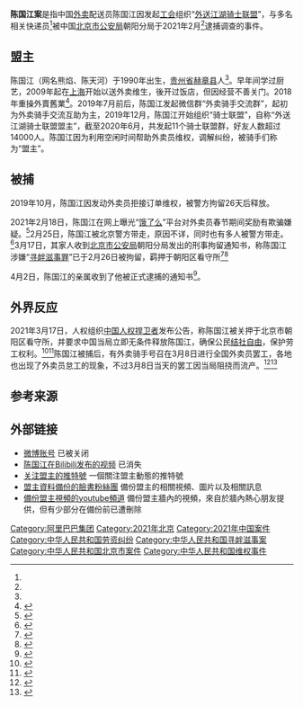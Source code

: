 {{Copy edit|time=2021-04-18T06:19:37+00:00}}
'''陈国江案'''是指中国[[外卖|外卖]]配送员陈国江因发起[[工会|工会]]组织“[[外送江湖骑士联盟|外送江湖骑士联盟]]”，与多名相关快递员<ref name=a1/>被中国[[北京市公安局|北京市公安局]]朝阳分局于2021年2月<ref name=a2/>逮捕调查的事件。

== 盟主 ==

陈国江（网名熊焰、陈天河）于1990年出生，[[贵州省|贵州省]][[赫章县|赫章县]]人<ref name=a2/>。早年间学过厨艺，2009年起在[[上海|上海]]开始以送外卖维生，後开过饭店，但因经营不善关门。2018年重操外賣舊業<ref>{{cite news |title=饿了么外卖员自焚讨薪 “零工群体”维权之难 |url=https://finance.sina.com.cn/chanjing/gsnews/2021-02-03/doc-ikftssap2721598.shtml |publisher=三联生活周刊}}</ref>。2019年7月前后，陈国江发起微信群“外卖骑手交流群”，起初为外卖骑手交流互助为主，2019年12月，陈国江开始组织“骑士联盟”，自称“外送江湖骑士联盟盟主”，截至2020年6月，共发起11个骑士联盟群，好友人数超过14000人。陈国江因为利用空闲时间帮助外卖员维权，调解纠纷，被骑手们称为“盟主”。

== 被捕 ==

2019年10月，陈国江因发动外卖员拒接订单维权，被警方拘留26天后释放。

2021年2月18日，陈国江在网上曝光“[[饿了么|饿了么]]”平台对外卖员春节期间奖励有欺骗嫌疑。<ref>{{cite news |author1=李新安 |title=外送骑士联盟盟主被捕 中共惧怕民间组织 |url=https://www.epochtimes.com/gb/21/3/3/n12785699.htm |accessdate=2021-04-04 |work=大纪元 |date=2021-03-03}}</ref>2月25日，陈国江被北京警方带走，原因不详，同时也有多人被警方带走。<ref>{{cite news |title=外卖骑士盟主被拘 家人募捐请律师遭封杀 |url=https://www.epochtimes.com/gb/21/3/15/n12813244.htm |accessdate=2021-04-04 |work=大纪元 |date=2021-03-16}}</ref>3月17日，其家人收到[[北京市公安局|北京市公安局]]朝阳分局发出的刑事拘留通知书，称陈国江涉嫌“[[寻衅滋事罪|寻衅滋事罪]]”已于2月26日被拘留，羁押于朝阳区看守所<ref name="a2">{{cite news |author1=一冰 |title=北京外送骑士联盟“盟主”确认被捕 已见律师 |url=https://www.rfa.org/mandarin/yataibaodao/renquanfazhi/bx-03262021101153.html |accessdate=2021-05-18 |date=2021-03-26}}</ref><ref>{{cite news |title=因建类工会组织被抓 外卖骑士盟主终得见律师 |url=https://www.epochtimes.com/gb/21/3/27/n12840060.htm |accessdate=2021-04-04 |work=大纪元 |date=2021-03-28}}</ref>

4月2日，陈国江的亲属收到了他被正式逮捕的通知书<ref name="a1">{{cite news |author1=梒青 |title=北京外卖小哥维权者陈国江已被正式逮捕 |url=https://www.rfa.org/mandarin/Xinwen/1-04062021103011.html |accessdate=2021-05-18 |work=自由亞洲電台 |date=2021-04-06}}</ref>。

== 外界反应 ==

2021年3月17日，人权组织[[中国人权捍卫者|中国人权捍卫者]]发布公告，称陈国江被关押于北京市朝阳区看守所，并要求中国当局立即无条件释放陈国江，确保公民[[结社自由|结社自由]]，保护劳工权利。<ref>{{cite news |author1=海彦 |title=外送员维权被抓 人权组织促中国当局放人 |url=https://www.voachinese.com/a/rights-group-calls-for-the-release-of-Chinese-labor-activist-20210322/5823629.html |accessdate=2021-04-04 |work=自由亚洲电台 |date=2021-03-22}}</ref><ref>{{cite news |author1=韩梅 |title=人权团体发声 促中共释放外送骑士联盟盟主 |url=https://www.soundofhope.org/post/486980 |accessdate=2021-04-04 |work=希望之声 |date=2021-03-23}}</ref>陈国江被捕后，有外卖骑手号召在3月8日进行全国外卖员罢工，各地也出现了外卖员怠工的现象，不过3月8日当天的罢工因当局阻挠而流产。<ref>{{cite news  |title=外賣騎手組織創辦人維權被捕　平台騎手釀全國大罷工 |url=https://www.rfa.org/cantonese/news/strike-03042021045718.html |accessdate=2021-04-15 |work=自由亚洲电台 |date=2021-03-04}}</ref><ref>{{cite news  |title=兩會維穩兼嚴打工運　外送騎手3.8大罷工流產 |url=https://www.rfa.org/cantonese/news/strike-03092021043822.html |accessdate=2021-04-15 |work=自由亚洲电台 |date=2021-03-09}}</ref>

== 参考来源 ==

{{reflist|25em}}

== 外部链接 ==
*[https://weibo.com/p/1005051904080797 微博账号] 已被关闭
*[https://www.bilibili.com/video/BV1bt4y1r7zE 陈国江在Bilibili发布的视频] 已消失
*[https://twitter.com/FGuojiang 关注盟主的推特號] 一個關注盟主動態的推特號
*[https://www.facebook.com/%E7%9B%9F%E4%B8%BB%E8%B3%87%E6%96%99%E5%82%99%E4%BB%BD-111884820985837 盟主資料備份的臉書粉絲團] 備份盟主的相關視頻、圖片以及相關訊息
*[https://www.youtube.com/channel/UCqgz7z89WjD19vXIV_Ap95w 備份盟主視頻的youtube頻道] 備份盟主牆內的視頻，來自於牆內熱心朋友提供，但有少部分在備份前已遭刪除

[[Category:阿里巴巴集团|Category:阿里巴巴集团]]
[[Category:2021年北京|Category:2021年北京]]
[[Category:2021年中国案件|Category:2021年中国案件]]
[[Category:中华人民共和国劳资纠纷|Category:中华人民共和国劳资纠纷]]
[[Category:中华人民共和国寻衅滋事案|Category:中华人民共和国寻衅滋事案]]
[[Category:中华人民共和国北京市案件|Category:中华人民共和国北京市案件]]
[[Category:中华人民共和国维权事件|Category:中华人民共和国维权事件]]